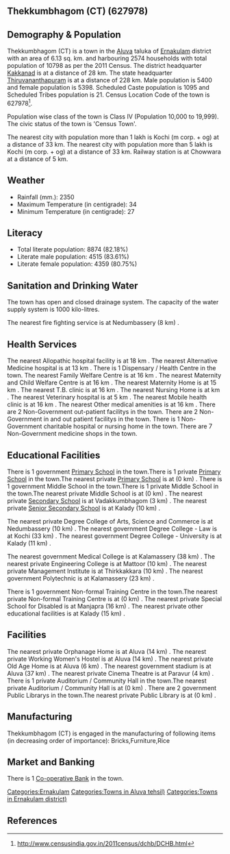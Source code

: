 {{Infobox settlement
| name=Thekkumbhagom (CT)
| native_name=
| native_name_lang=
| other_name=
| nickname=
| settlement_type=Town
| image_skyline=
| image_alt=
| image_caption=
| pushpin_map=India Kerala
| pushpin_label_position=right
| pushpin_map_alt=
| pushpin_map_caption=Location in Kerala, India
| latd=
| latm=
| lats=
| latNS=
| longd=
| longm=
| longs=
| longEW=
| coordinates_display=inline,title
| subdivision_type=Country
| subdivision_name={{flag|India}}
| subdivision_type1=[[States and territories of India|State]]
| subdivision_name1=Kerala 
| subdivision_type2=[[List of districts of India|District]]
| subdivision_name2=Ernakulam
| subdivision_type3=Tahsil
| subdivision_name3=Aluva
| website=
| established_title=<!-- Established -->
| established_date=
| founder=
| named_for=
| government_type=
| governing_body=
| unit_pref=Metric
| area_footnotes=
| area_rank=
| area_total_km2=6.13
| elevation_footnotes=
| elevation_m=
| population_total=10798
| population_as_of=2011
| population_rank=
| population_density_km2=1761
| population_demonym=
| population_footnotes=
| demographics_type1=Languages=
| demographics1_title1=Official=
| demographics1_info1=[[Malayalam language|Malayalam]]
| timezone1=[[Indian Standard Time|IST]]
| utc_offset1==+5:30
| postal_code_type=[[Postal Index Number|PIN]]
| postal_code=
| area_code_type=Telephone code
| area_code=
| registration_plate=
| blank1_name_sec1=Nearest city
| blank1_info_sec1=[[Kochi (m corp. + og) ]]
| blank2_name_sec1=[[Human sex ratio|Sex ratio]]
| blank2_info_sec1=999
| blank3_name_sec1=Literacy
| blank3_info_sec1=82.18%
| blank1_name_sec2=[[2011 Census of India|2011 census]] code
| blank1_info_sec2=627978
| footnotes=
}}

== Thekkumbhagom (CT) (627978) ==

== Demography & Population ==

Thekkumbhagom (CT) is a town in the [[Aluva]] taluka of [[Ernakulam]] district with an area of 6.13 sq. km. and harbouring 2574 households with total population of 10798 as per the 2011 Census. The district headquarter [[Kakkanad]] is at a distance of 28 km. The state headquarter [[Thiruvananthapuram]] is at a distance of 228 km. Male population is 5400 and female population is 5398. Scheduled Caste population is 1095 and Scheduled Tribes population is 21. Census Location Code of the town is 627978<ref>http://www.censusindia.gov.in/2011census/dchb/DCHB.html</ref>.

Population wise class of the town is Class IV (Population 10,000 to 19,999).
The civic status of the town is 'Census Town'.

The nearest city with population more than 1 lakh is Kochi (m corp. + og)  at a distance of 33 km. The nearest city with population more than 5 lakh is Kochi (m corp. + og)  at a distance of 33 km. Railway station is at Chowwara at a distance of 5 km.


== Weather ==  
* Rainfall (mm.): 2350 
* Maximum Temperature (in centigrade): 34
* Minimum Temperature (in centigrade): 27


== Literacy ==  
* Total literate population: 8874 (82.18%)
* Literate male population: 4515 (83.61%)
* Literate female population: 4359 (80.75%)


== Sanitation and Drinking Water ==  
The town has open and closed drainage system.
The capacity of the water supply system is 1000 kilo-litres.

The nearest fire fighting service is at Nedumbassery (8 km) .


== Health Services ==
The nearest Allopathic hospital facility is at 18 km .
The nearest Alternative Medicine hospital is at 13 km .
There is 1 Dispensary / Health Centre in the town.
The nearest Family Welfare Centre is at 16 km .
The nearest Maternity and Child Welfare Centre is at 16 km .
The nearest Maternity Home is at 15 km .
The nearest T.B. clinic is at 16 km .
The nearest Nursing Home is at  km .
The nearest Veterinary hospital is at 5 km .
The nearest Mobile health clinic is at 16 km .
The nearest Other medical amenities is at 16 km .
There are 2 Non-Government out-patient facilitys in the town.
There are 2 Non-Government in and out patient facilitys in the town.
There is 1 Non-Government charitable hospital or nursing home in the town.
There are 7 Non-Government medicine shops in the town.


== Educational Facilities ==
There is 1 government [[Primary School]] in the town.There is 1 private [[Primary School]] in the town.The nearest private [[Primary School]] is at  (0 km) .
There is 1 government Middle School in the town.There is 1 private Middle School in the town.The nearest private Middle School is at  (0 km) .
The nearest private [[Secondary School]] is at Vadakkumbhagom (3 km) .
The nearest private [[Senior Secondary School]] is at Kalady (10 km) .
 
 
 
 
 
The nearest private Degree College of Arts, Science and Commerce is at Nedumbassery (10 km) .
The nearest government Degree College - Law is at Kochi (33 km) .
The nearest government Degree College - University is at Kalady (11 km) .
 
The nearest government Medical College is at Kalamassery (38 km) .
The nearest private Engineering College is at Mattoor (10 km) .
The nearest private Management Institute is at Thirkkakkara (10 km) .
The nearest government Polytechnic is at Kalamassery (23 km) .
 
There is 1 government Non-formal Training Centre in the town.The nearest private Non-formal Training Centre is at  (0 km) .
The nearest private Special School for Disabled is at Manjapra (16 km) .
The nearest private other educational facilities is at Kalady (15 km) .


== Facilities ==
The nearest private Orphanage Home is at Aluva (14 km) .
The nearest private Working Women's Hostel is at Aluva (14 km) .
The nearest private Old Age Home is at Aluva (6 km) .
The nearest government stadium is at Aluva (37 km) .
The nearest private Cinema Theatre is at Paravur (4 km) .
There is 1 private Auditorium / Community Hall in the town.The nearest private Auditorium / Community Hall is at  (0 km) .
There are 2 government Public Librarys in the town.The nearest private Public Library is at  (0 km) .


== Manufacturing ==
Thekkumbhagom (CT) is engaged in the manufacturing of following items (in decreasing order of importance): Bricks,Furniture,Rice 


== Market and Banking ==


There is 1 [[Co-operative Bank]] in the town.




[[Categories:Ernakulam]]
[[Categories:Towns in Aluva tehsil)]]
[[Categories:Towns in Ernakulam district)]]


== References ==
{{Reflist}}


